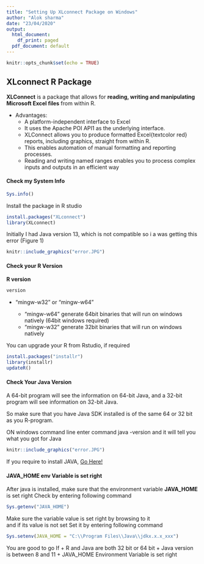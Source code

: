```yaml
---
title: "Setting Up XLconnect Package on Windows"
author: "Alok sharma"
date: "23/04/2020"
output:
  html_document:
    df_print: paged
  pdf_document: default
---
```


```r
knitr::opts_chunk$set(echo = TRUE)
```

## XLconnect R Package

**XLConnect** is a package that allows for **reading, writing and manipulating Microsoft Excel files** from within R. 

* Advantages:
  + A platform-independent interface to Excel
  + It uses the Apache POI API1 as the underlying interface.
  + XLConnect allows you to produce formatted Excel{textcolor red} reports, including graphics, straight from within R.
  + This enables automation of manual formatting and reporting processes. 
  + Reading and writing named ranges enables you to process complex inputs and outputs in an efficient way



\hfill\break
#### Check my System Info
 
\hfill\break


```r
Sys.info()
```


\hfill\break
Install the package in R studio


\hfill\break

```r
install.packages("XLconnect")
library(XLconnect)
```


\hfill\break
Initially I had Java version 13, which is not compatible so i a was getting this error (Figure 1)

\hfill\break


```r
knitr::include_graphics("error.JPG")
```




\hfill\break

#### Check your R Version


\hfill\break


**R version**


\hfill\break
```r
version
```
* "mingw-w32" or "mingw-w64"

  + "mingw-w64" generate 64bit binaries that will run on windows natively (64bit windows required)
  + "mingw-w32" generate 32bit binaries that will run on windows natively


\hfill\break


You can upgrade your R from Rstudio, if required

```r
install.packages("installr")
library(installr)
updateR()
```




\hfill\break
#### Check Your Java Version

\hfill\break


A 64-bit program will see the information on 64-bit Java, and a 32-bit program will see information on 32-bit Java.

So make sure that you have Java SDK installed is of the same 64 or 32 bit as you R-program.

ON windows command line enter command java -version and it will tell you what you got for Java


\hfill\break


```r
knitr::include_graphics("error.JPG")
```


If you require to install JAVA, [Go Here!](https://www.oracle.com/java/technologies/javase-jdk8-downloads.html)




\hfill\break
#### JAVA_HOME env Variable is set right
\hfill\break
After java is installed, make sure that the environment variable **JAVA_HOME** is set right
Check by entering following command



\hfill\break
```r
Sys.getenv("JAVA_HOME")
```



\hfill\break
Make sure the variable value is set right by browsing to it  
and if its value is not set
Set it by entering following command



\hfill\break
```r
Sys.setenv(JAVA_HOME = "C:\\Program Files\\Java\\jdkx.x.x_xxx")

```




\hfill\break

You are good to go If \hfill\break
+ R and Java are both 32 bit or 64 bit \hfill\break
+ Java version is between 8 and 11 \hfill\break
+ JAVA_HOME Environment Variable is set right \hfill\break


